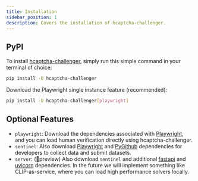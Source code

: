 ```yaml
---
title: Installation
sidebar_position: 1
description: Covers the installation of hcaptcha-challenger. 
---
```


## PyPI

To install [hcaptcha-challenger](https://pypi.org/project/hcaptcha-challenger/), simply run this simple command in your terminal of choice:

```bash
pip install -U hcaptcha-challenger
```

Download the Playwright single instance feature (recommended):

```bash
pip install -U hcaptcha-challenger[playwright]
```

## Optional Features

- `playwright`: Download the dependencies associated with <u>Playwright</u>, and you can load human verification directly using hcaptcha-challenger.
- `sentinel`: Also download <u>Playwright</u> and <u>PyGithub</u> dependencies for developers to collect data and submit datasets.
- `server`: (🚧preview) Also download `sentinel` and additional <u>fastapi</u> and <u>uvicorn</u> dependencies. In the future we will implement something like CLIP-as-service, where you can load high performance solvers locally.
